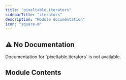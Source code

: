 ```yaml
---
title: "pixeltable.iterators"
sidebarTitle: "iterators"
description: "Module documentation"
icon: "square-m"
---
```


## ⚠️ No Documentation

<Warning>
Documentation for `pixeltable.iterators` is not available.
</Warning>

## Module Contents

